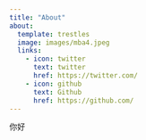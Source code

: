 ```yaml
---
title: "About"
about:
  template: trestles
  image: images/mba4.jpeg
  links:
    - icon: twitter
      text: twitter
      href: https://twitter.com/
    - icon: github
      text: Github
      href: https://github.com/
---
```


你好
